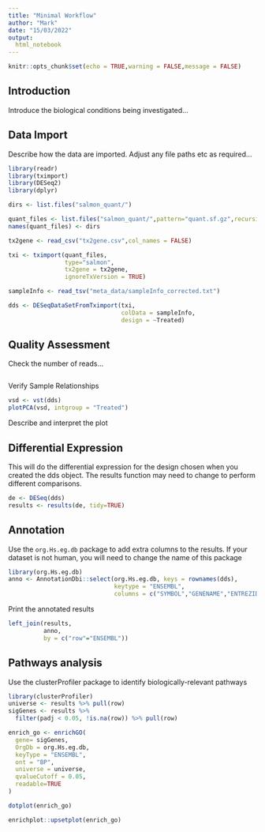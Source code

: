 ```yaml
---
title: "Minimal Workflow"
author: "Mark"
date: "15/03/2022"
output:
  html_notebook
---
```



```r
knitr::opts_chunk$set(echo = TRUE,warning = FALSE,message = FALSE)
```


## Introduction

Introduce the biological conditions being investigated...

## Data Import

Describe how the data are imported. Adjust any file paths etc as required...

```r
library(readr)
library(tximport)
library(DESeq2)
library(dplyr)

dirs <- list.files("salmon_quant/")

quant_files <- list.files("salmon_quant/",pattern="quant.sf.gz",recursive = TRUE,full.names = TRUE)
names(quant_files) <- dirs

tx2gene <- read_csv("tx2gene.csv",col_names = FALSE)

txi <- tximport(quant_files,
                type="salmon",
                tx2gene = tx2gene,
                ignoreTxVersion = TRUE)

sampleInfo <- read_tsv("meta_data/sampleInfo_corrected.txt")

dds <- DESeqDataSetFromTximport(txi,
                                colData = sampleInfo,
                                design = ~Treated)
```

## Quality Assessment

Check the number of reads...

```r

```



Verify Sample Relationships

```r
vsd <- vst(dds)
plotPCA(vsd, intgroup = "Treated")
```

Describe and interpret the plot

## Differential Expression

This will do the differential expression for the design chosen when you created the dds object. The results function may need to change to perform different comparisons.

```r
de <- DESeq(dds)
results <- results(de, tidy=TRUE)
```
## Annotation

Use the `org.Hs.eg.db` package to add extra columns to the results. If your dataset is not human, you will need to change the name of this package

```r
library(org.Hs.eg.db)
anno <- AnnotationDbi::select(org.Hs.eg.db, keys = rownames(dds),
                              keytype = "ENSEMBL",
                              columns = c("SYMBOL","GENENAME","ENTREZID"))
```


Print the annotated results
```r
left_join(results, 
          anno, 
          by = c("row"="ENSEMBL"))
```


## Pathways analysis

Use the clusterProfiler package to identify biologically-relevant pathways


```r
library(clusterProfiler)
universe <- results %>% pull(row)
sigGenes <- results %>% 
  filter(padj < 0.05, !is.na(row)) %>% pull(row)

enrich_go <- enrichGO(
  gene= sigGenes,
  OrgDb = org.Hs.eg.db,
  keyType = "ENSEMBL",
  ont = "BP",
  universe = universe,
  qvalueCutoff = 0.05,
  readable=TRUE
)
```

```r
dotplot(enrich_go)
```
```r
enrichplot::upsetplot(enrich_go)
```

